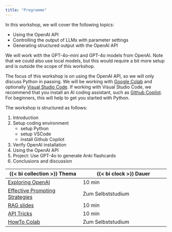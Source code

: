```yaml
---
title: "Programme"
---
```



In this workshop, we will cover the following topics:

- Using the OpenAI API
- Controlling the output of LLMs with parameter settings
- Generating structured output with the OpenAI API

We will work with the GPT-4o-mini and GPT-4o models from OpenAI. Note that we could also use local models, but this would require a bit more setup and is outside the scope of this workshop.

The focus of this workshop is on using the OpenAI API, so we will only discuss Python in passing. We will be working with [Google Colab](https://colab.research.google.com) and optionally [Visual Studio Code](https://code.visualstudio.com/). If working with Visual Studio Code, we recommend that you install an AI coding assistant, such as [Github Copilot](https://copilot.github.com/). For beginners, this will help to get you started with Python. 


The workshop is structured as follows:

(@) Introduction
(@) Setup coding environment
    + setup Python 
    + setup VSCode 
    + install Github Copilot
(@) Verify OpenAI installation
(@) Using the OpenAI API
(@) Project: Use GPT-4o to generate Anki flashcards
(@) Conclusions and discussion




| {{< bi collection >}} Thema | {{< bi clock >}} Dauer |
|-------|--------|
| [Exploring OpenAI](exploring-openai-models/index.ipynb) | 10 min |
| [Effective Prompting Strategies](prompting/index.qmd) | Zum Selbststudium |
| [RAG slides](../slides/RAG.qmd) | 10 min |
| [API Tricks](api-tricks/api-tricks.qmd) | 10 min |
| [HowTo Colab](setup-colab/howto-colab.qmd) | Zum Selbststudium |


